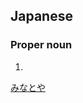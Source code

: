 ==Japanese==
{{ja-kanjitab|湊|谷}}

===Proper noun===
{{ja-pos|proper|みなとや}}

# {{surname|lang=ja}}

[[Category:Japanese surnames|みなとや]]